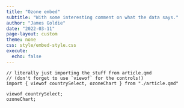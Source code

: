 ```yaml
---
title: "Ozone embed"
subtitle: "With some interesting comment on what the data says."
author: "James Goldie"
date: "2022-03-11"
page-layout: custom
theme: none
css: style/embed-style.css
execute:
  echo: false
---
```


```ojs

// literally just importing the stuff from article.qmd
// (don't forget to use `viewof` for the controls!)
import { viewof countrySelect, ozoneChart } from "./article.qmd"

viewof countrySelect;
ozoneChart;

```